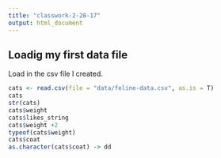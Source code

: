 ```yaml
---
title: "classwork-2-28-17"
output: html_document
---
```


## Loadig my first data file

Load in the csv file I created. 

```r
cats <- read.csv(file = "data/feline-data.csv", as.is = T)
cats
str(cats)
cats$weight
cats$likes_string
cats$weight +2
typeof(cats$weight)
cats$coat
as.character(cats$coat) -> dd

```